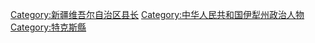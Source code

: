 [[Category:新疆维吾尔自治区县长|Category:新疆维吾尔自治区县长]]
[[Category:中华人民共和国伊犁州政治人物|Category:中华人民共和国伊犁州政治人物]]
[[Category:特克斯縣|Category:特克斯縣]]